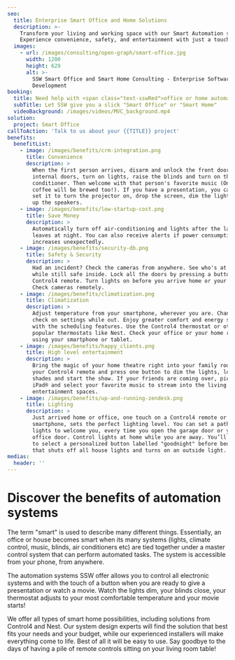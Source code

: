 ```yaml
---
seo:
  title: Enterprise Smart Office and Home Solutions
  description: >-
    Transform your living and working space with our Smart Automation solutions.
    Experience convenience, safety, and entertainment with just a touch.
  images:
    - url: /images/consulting/open-graph/smart-office.jpg
      width: 1200
      height: 629
      alt: >-
        SSW Smart Office and Smart Home Consulting - Enterprise Software
        Development
booking:
  title: Need help with <span class="text-sswRed">office or home automation</span>?
  subTitle: Let SSW give you a slick "Smart Office" or "Smart Home"
  videoBackground: /images/videos/MVC_background.mp4
solution:
  project: Smart Office
callToAction: 'Talk to us about your {{TITLE}} project'
benefits:
  benefitList:
    - image: /images/benefits/crm-integration.png
      title: Convenience
      description: >
        When the first person arrives, disarm and unlock the front door, unlock
        internal doors, turn on lights, raise the blinds and turn on the air
        conditioner. Then welcome with that person's favorite music (One day the
        coffee will be brewed too!). If you have a presentation, you can even
        set it to turn the projector on, drop the screen, dim the light and turn
        up the speakers.
    - image: /images/benefits/low-startup-cost.png
      title: Save Money
      description: >
        Automatically turn off air-conditioning and lights after the last person
        leaves at night. You can also receive alerts if power consumption
        increases unexpectedly.
    - image: /images/benefits/security-db.png
      title: Safety & Security
      description: >
        Had an incident? Check the cameras from anywhere. See who's at the door
        while still safe inside. Lock all the doors by pressing a button on your
        Control4 remote. Turn lights on before you arrive home or your office.
        Check cameras remotely.
    - image: /images/benefits/climatization.png
      title: Climatization
      description: >
        Adjust temperature from your smartphone, wherever you are. Change or
        check on settings while out. Enjoy greater comfort and energy savings
        with the scheduling features. Use the Control4 thermostat or other
        popular thermostats like Nest. Check your office or your home remotely,
        using your smartphone or tablet.
    - image: /images/benefits/happy_clients.png
      title: High level entertainment
      description: >
        Bring the magic of your home theatre right into your family room! Grab
        your Control4 remote and press one button to dim the lights, lower the
        shades and start the show. If your friends are coming over, pick up your
        iPad® and select your favorite music to stream into the living room and
        entertainment spaces.
    - image: /images/benefits/up-and-running-zendesk.png
      title: Lighting
      description: >
        Just arrived home or office, one touch on a Control4 remote or your
        smartphone, sets the perfect lighting level. You can set a path of
        lights to welcome you, every time you open the garage door or your main
        office door. Control lights at home while you are away. You’ll be able
        to select a personalized button labelled "goodnight" before bedtime,
        that shuts off all house lights and turns on an outside light.
medias:
  header: ''
---
```


# Discover the benefits of **automation systems**

<VideoEmbed url="https://www.youtube.com/watch?v=Mmo5YQbVxH4" />

The term "smart" is used to describe many different things. Essentially, an office or house becomes smart when its many systems (lights, climate control, music, blinds, air conditioners etc) are tied together under a master control system that can perform automated tasks. The system is accessible from your phone, from anywhere.

The automation systems SSW offer allows you to control all electronic systems and with the touch of a button when you are ready to give a presentation or watch a movie. Watch the lights dim, your blinds close, your thermostat adjusts to your most comfortable temperature and your movie starts!

We offer all types of smart home possibilities, including solutions from Control4 and Nest. Our system design experts will find the solution that best fits your needs and your budget, while our experienced installers will make everything come to life. Best of all it will be easy to use. Say goodbye to the days of having a pile of remote controls sitting on your living room table!

<VideoEmbed url="https://www.youtube.com/watch?v=0EvRSD1-jII" />
